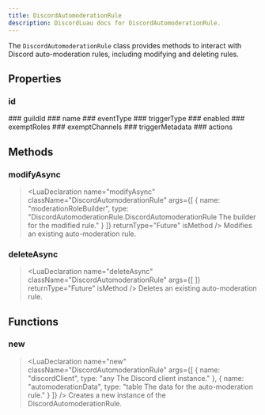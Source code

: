 ```yaml
---
title: DiscordAutomoderationRule
description: DiscordLuau docs for DiscordAutomoderationRule.
---
```

[//]: # (This file was automatically compiled through the Generator luau code under this repository)
[//]: # (if you want to edit the documentation of discord-luau, please write changes)
[//]: # (to the discord-luau repository itself, we extract the comments from discord-luau and translate)
[//]: # (them into markdown files that Nextra can interpret!)

[//]: # (----- DOCUMENT IMPORTS ----- )


[//]: # (----- DOCUMENT DESCRIPTION ----- )

The `DiscordAutomoderationRule` class provides methods to interact with Discord auto-moderation rules, including modifying and deleting rules.

[//]: # (----- DOCUMENT PROPERTIES ----- )

## Properties

### id

<LuaProperty name="DiscordAutomoderationRule.id" type="string" />
### guildId

<LuaProperty name="DiscordAutomoderationRule.guildId" type="sring" />
### name

<LuaProperty name="DiscordAutomoderationRule.name" type="string" />
### eventType

<LuaProperty name="DiscordAutomoderationRule.eventType" type="number" />
### triggerType

<LuaProperty name="DiscordAutomoderationRule.triggerType" type="number" />
### enabled

<LuaProperty name="DiscordAutomoderationRule.enabled" type="boolean" />
### exemptRoles

<LuaProperty name="DiscordAutomoderationRule.exemptRoles" type="{ string }" />
### exemptChannels

<LuaProperty name="DiscordAutomoderationRule.exemptChannels" type="{ string }" />
### triggerMetadata

<LuaProperty name="DiscordAutomoderationRule.triggerMetadata" type="TriggerMetadata" />
### actions

<LuaProperty name="DiscordAutomoderationRule.actions" type="Actions" />

[//]: # (----- DOCUMENT METHODS ----- )

## Methods

### modifyAsync

> <LuaDeclaration name="modifyAsync" className="DiscordAutomoderationRule" args={[ { name: "moderationRoleBuilder", type: "DiscordAutomoderationRule.DiscordAutomoderationRule The builder for the modified rule." } ]} returnType="Future<CommandResponse>" isMethod />
Modifies an existing auto-moderation rule.
### deleteAsync

> <LuaDeclaration name="deleteAsync" className="DiscordAutomoderationRule" args={[  ]} returnType="Future<CommandResponse>" isMethod />
Deletes an existing auto-moderation rule.

[//]: # (----- DOCUMENT FUNCTIONS ----- )

## Functions

### new

> <LuaDeclaration name="new" className="DiscordAutomoderationRule" args={[ { name: "discordClient", type: "any The Discord client instance." }, { name: "automoderationData", type: "table The data for the auto-moderation rule." } ]} />
Creates a new instance of the DiscordAutomoderationRule.

